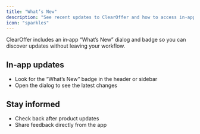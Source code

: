 ```yaml
---
title: "What’s New"
description: "See recent updates to ClearOffer and how to access in‑app release notes."
icon: "sparkles"
---
```


ClearOffer includes an in‑app “What’s New” dialog and badge so you can discover updates without leaving your workflow.

## In‑app updates

- Look for the “What’s New” badge in the header or sidebar
- Open the dialog to see the latest changes

## Stay informed

- Check back after product updates
- Share feedback directly from the app


